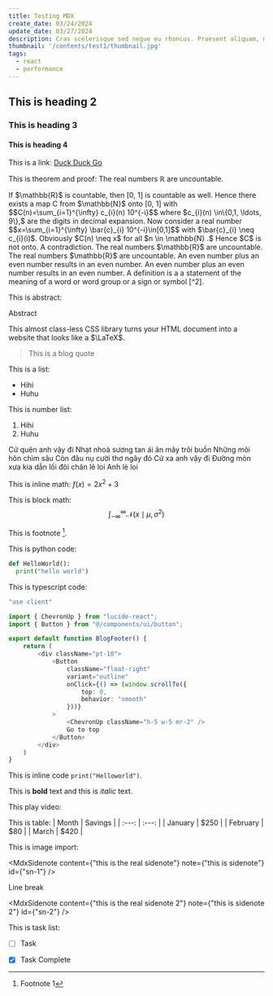 ```yaml
---
title: Testing MDX
create_date: 03/24/2024
update_date: 03/27/2024
description: Cras scelerisque sed neque eu rhoncus. Praesent aliquam, mauris ut eleifend bibendum, magna nunc dapibus lorem, id dapibus mauris tortor ac lorem. Pellentesque vitae maximus lacus. Morbi dignissim, nibh sit amet egestas faucibus, sem est sollicitudin dui, ut viverra neque ex nec nibh. Nullam eu pretium dolor. Sed laoreet dui quis est egestas luctus. Aenean vehicula erat et felis fringilla, eget lobortis sapien bibendum. Mauris vel nisl eros. Cras non nisl vitae metus finibus mollis. Sed rhoncus nisi odio, ac varius dui laoreet a. Etiam ligula purus, ullamcorper sed maximus quis, suscipit sit amet dui. Vestibulum condimentum accumsan magna eu elementum. Donec vitae sollicitudin ligula, non faucibus ante. Duis porttitor quam quis sodales lobortis. Nunc euismod eleifend dui, ac varius nunc placerat in. Ut suscipit odio sed elit bibendum, ac tempus nulla vestibulum.
thumbnail: '/contents/test1/thumbnail.jpg'
tags:
  - react
  - performance
---
```


## This is heading 2

### This is heading 3

#### This is heading 4

This is a link: [Duck Duck Go](https://duckduckgo.com)

This is theorem and proof:
<MdxMathBlock type="theorem">
The real numbers $\mathbb{R}$ are uncountable.
</MdxMathBlock>

<MdxMathBlock type="proof">
If $\mathbb{R}$ is countable, then [0, 1] is countable as well. Hence there exists a map C from $\mathbb{N}$ onto [0, 1] with $$C(n)=\sum_{i=1}^{\infty} c_{i}(n) 10^{-i}$$ where $c_{i}(n) \in\{0,1, \ldots, 9\},$ are the digits in decimal expansion. Now consider a real number $$x=\sum_{i=1}^{\infty} \bar{c}_{i} 10^{-i}\in[0,1]$$ with $\bar{c}_{i} \neq c_{i}(i)$. Obviously $C(n) \neq x$ for all $n \in \mathbb{N} .$ Hence $C$ is not onto. A contradiction.
</MdxMathBlock>

<MdxMathBlock type="theorem">
The real numbers $\mathbb{R}$ are uncountable.
</MdxMathBlock>

<MdxMathBlock type="theorem">
The real numbers $\mathbb{R}$ are uncountable.
</MdxMathBlock>

<MdxMathBlock type="lemma">
An even number plus an even number results in an even number.
</MdxMathBlock>

<MdxMathBlock type="lemma">
An even number plus an even number results in an even number.
</MdxMathBlock>

<MdxMathBlock type="definition">
A definition is a a statement of the meaning of a word or word group or a sign or symbol [^2].
</MdxMathBlock>

This is abstract:

<MdxMathBlock type="abstract">
Abstract
<p>
  This almost class-less CSS library turns your HTML document into a website that looks like a $\LaTeX$.
</p>
</MdxMathBlock>

> This is a blog quote

This is a list:
- Hihi
- Huhu

This is number list:
1. Hihi
2. Huhu

Cứ quên anh vậy đi
Nhạt nhoà sương tan ái ân mây trôi buồn
Những môi hôn chìm sâu
Còn đâu nụ cười thơ ngây đó
Cứ xa anh vậy đi
Đường mòn xưa kia dẫn lối đôi chân lẻ loi
Anh lẻ loi

This is inline math: $f(x) = 2x^2 + 3$

This is block math:
$$
\int_{-\infty}^{\infty} \mathcal{N}(x \mid \mu, \sigma^2)
$$

This is footnote [^1].

This is python code:
```python
def HelloWorld():
  print("hello world")
```

This is typescript code:
```ts {9-16} showLineNumbers
"use client"

import { ChevronUp } from "lucide-react";
import { Button } from "@/components/ui/button";

export default function BlogFooter() {
    return (
        <div className="pt-10">
            <Button 
                className="float-right"
                variant="outline"
                onClick={() => (window.scrollTo({
                    top: 0,
                    behavior: "smooth"
                }))}
            >
                <ChevronUp className="h-5 w-5 mr-2" />
                Go to top
            </Button>
        </div>
    )
}
```

This is inline code `print("Helloworld")`.

This is **bold** text and this is *italic* text.

This play video:
<MdxYoutube
  src="LrB-fJn-3w4"
  title='Typing a character into the search input, and observing changes in the UI'
  caption="Testing Video"
/>

This is table:
| Month    | Savings |
| :---: | :---: |
| January  | $250    |
| February | $80     |
| March    | $420    |

This is image import:
<MdxImage
  src="/contents/test1/thumbnail.jpg"
  alt="Testing"
  height="300"
  width="600"
  caption="This is testing image"
  sizes="100vw"
/>

<MdxSidenote 
  content={"this is the real sidenote"}
  note={"this is sidenote"}
  id={"sn-1"}
/>

Line break

<MdxSidenote 
  content={"this is the real sidenote 2"}
  note={"this is sidenote 2"}
  id={"sn-2"}
/>

This is task list:
- [ ] Task 
- [x] Task Complete


[^1]: Footnote 1
[^2]: “Definition.” Merriam-Webster.com Dictionary, Merriam-Webster, https://www.merriam-webster.com/dictionary/definition. Accessed 18 May. 2020.